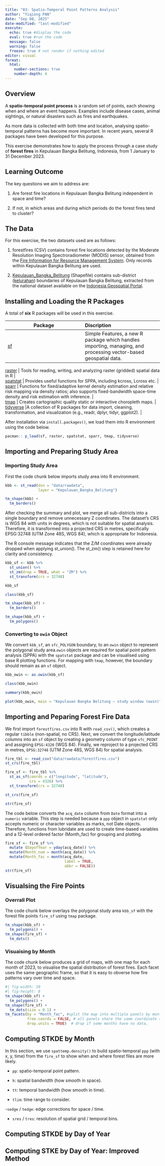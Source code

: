 ```yaml
---
title: "03: Spatio-Temporal Point Patterns Analysis"
author: "Yiqiong PAN"
date: "Sep 08, 2025"
date-modified: "last-modified"
execute:
  echo: true #display the code
  eval: true #run the code
  message: false
  warning: false
  freeze: true # not render if nothing edited
editor: visual
format: 
  html:
    number-sections: true
    number-depth: 4
---
```


## Overview

A **spatio-temporal point process** is a random set of points, each showing when and where an event happens. Examples include disease cases, animal sightings, or natural disasters such as fires and earthquakes.

As more data is collected with both time and location, analysing spatio-temporal patterns has become more important. In recent years, several R packages have been developed for this purpose.

This exercise demonstrates how to apply the process through a case study of **forest fires** in Kepulauan Bangka Belitung, Indonesia, from 1 January to 31 December 2023.

## Learning Outcome

The key questions we aim to address are:

1.  Are forest fire locations in Kepulauan Bangka Belitung independent in space and time?

2.  If not, in which areas and during which periods do the forest fires tend to cluster?

## The Data

For this exercise, the two datasets used are as follows:

1.  forestfires (CSV) contains forest fire locations detected by the Moderate Resolution Imaging Spectroradiometer (MODIS) sensor, obtained from the [Fire Information for Resource Management System](https://firms.modaps.eosdis.nasa.gov/download/). Only records within Kepulauan Bangka Belitung are used.

2.  [Kepulauan_Bangka_Belitung](https://id.wikipedia.org/wiki/Kepulauan_Bangka_Belitung) (Shapefile) contains sub-district ([kelurahan](https://en.wikipedia.org/wiki/Villages_of_Indonesia)) boundaries of Kepulauan Bangka Belitung, extracted from the national dataset available on the [Indonesia Geospatial Portal](https://www.indonesia-geospasial.com/2023/05/download-shapefile-batas-administrasi.html).

## Installing and Loading the R Packages

A total of **six** R packages will be used in this exercise.

| Package | Discription |
|------------------------------------|:-----------------------------------|
| [sf](https://r-spatial.github.io/sf/) | Simple Features, a new R package which handles importing, managing, and processing vector-based geospatial data. |

| [raster](https://rspatial.org/raster/) | Tools for reading, writing, and analyzing raster (gridded) spatial data in R |
| [spatstat](https://spatstat.org/) | Provides useful functions for SPPA, including kcross, Lcross etc. |
| [sparr](https://tilmandavies.github.io/sparr/index.html) | Functions for fixed/adaptive kernel density estimation and relative risk mapping via density ratios; also supports fixed-bandwidth space-time density and risk estimation with inference. |
| [tmap](https://r-tmap.github.io/tmap/) | Creates cartographic quality static or interactive choropleth maps. |
| [tidyverse](https://www.tidyverse.org/) |A collection of R packages for data import, cleaning, transformation, and visualization (e.g., readr, dplyr, tidyr, ggplot2). |

After installation via `install.packages()`, we load them into R environment using the code below.

```r
pacman:: p_load(sf, raster, spatstat, sparr, tmap, tidyverse)
```

## Importing and Preparing Study Area

:::{.panel-tabset}

### Importing Study Area

First the code chunk below imports study area into R environment.
```r
kbb <- st_read(dsn = "data/rawdata",
               layer = "Kepulauan_Bangka_Belitung")
```
```r
tm_shape(kbb) +
  tm_borders()
```

After checking the summary and plot, we merge all sub-districts into a single boundary and remove unnecessary Z coordinates. The dataset’s CRS is WGS 84 with units in degrees, which is not suitable for spatial analysis. Therefore, it is transformed into a projected CRS in metres, specifically EPSG:32748 (UTM Zone 48S, WGS 84), which is appropriate for Indonesia.

The R console message indicates that the Z/M coordinates were already dropped when applying st_union(). The st_zm() step is retained here for clarity and consistency.

```r
kbb_sf <- kbb %>%
  st_union() %>%  
  st_zm(drop = TRUE, what = "ZM") %>%
  st_transform(crs = 32748)

kbb_sf

class(kbb_sf)

tm_shape(kbb_sf) +
  tm_borders()

tm_shape(kbb_sf) +
  tm_polygons()

```

### Converting to `owin` Object

We convert `kbb_sf`, an `sfc_POLYGON` boundary, to an `owin` object to represent the polygonal study area.`owin` objects are required for spatial point pattern analysis (SPPA) with the `spatstat` package and can be visualised using base R plotting functions. For mapping with `tmap`, however, the boundary should remain as an `sf` object.

```r
kbb_owin <- as.owin(kbb_sf)

class(kbb_owin)

summary(kbb_owin)

plot(kbb_owin, main = "Kepulauan Bangka Belitung — study window (owin)")
```
:::

## Importing and Peparing Forest Fire Data

We first import `forestfires.csv` into R with `read_csv()`, which creates a regular `tibble` (non-spatial, no CRS). Next, we convert the longitude/latitude columns into an `sf` object by creating a geometry column of type `sfc_POINT` and assigning `EPSG:4326` (WGS 84). Finally, we reproject to a projected CRS in metres, `EPSG:32748` (UTM Zone 48S, WGS 84) for spatial analysis.

```r
fire_tbl <- read_csv("data/rawdata/forestfires.csv")
st_crs(fire_tbl)

fire_sf <- fire_tbl %>%
  st_as_sf(coords = c("longitude", "latitude"),
           crs = 4326) %>%
  st_transform(crs = 32748)

st_crs(fire_sf)

str(fire_sf)
```


The code below converts the `acq_date` column from `Date` format into a `numeric` variable. This step is needed because a `ppp` object in `spatstat` only accepts numeric or character variables as marks, not Date objects. Therefore, functions from lubridate are used to create time-based variables and a 12-level ordered factor (Month_fac) for grouping and plotting.

```r
fire_sf <- fire_sf %>%
  mutate (DayofYear = yday(acq_date)) %>%
  mutate(Month_num = month(acq_date)) %>%
  mutate(Month_fac = month(acq_date,
                           label = TRUE,
                           abbr = FALSE))
str(fire_sf)
```

## Visualsing the Fire Points

:::{.panel-tabset}
### Overrall Plot

The code chunk below overlays the polygonal study area `kbb_sf` with the forest file points `fire_sf` using `tmap` package.

```r
tm_shape(kbb_sf) +
  tm_polygons() +
tm_shape(fire_sf) +
  tm_dots()
```
### Visuaising by Month

The code chunk below produces a grid of maps, with one map for each month of 2023, to visualise the spatial distribution of forest fires. Each facet uses the same geographic frame, so that it is easy to obverse how fire patterns vary over time and space.

```r
#| fig-width: 10
#| fig-height: 8
tm_shape(kbb_sf) +
  tm_polygons() +
tm_shape(fire_sf) +
  tm_dots(size = 0.1) +
tm_facets(by = "Month_fac", #split the map into multiple panels by month factors
          free.coords = FALSE, # all panels share the same coordinate system / map extent.
          drop.units = TRUE)  # drop if some months have no data,
```

:::

## Computing STKDE by Month

In this section, we use `spattemp.density()` to build spatio-temporal `ppp` (with x, y, time) from the `fire_sf` to show when and where forest files are more likely.

- `pp`: spatio-temporal point pattern.

- `h`: spatial bandwidth (how smooth in space).

- `tt`: temporal bandwidth (how smooth in time).

- `tlim`: time range to consider.

-`sedge` / `tedge`: edge corrections for space / time.

- `sres` / `tres`: resolution of spatial grid / temporal bins.


## Computing STKDE by Day of Year


## Computing STKE by Day of Year: Improved Method
